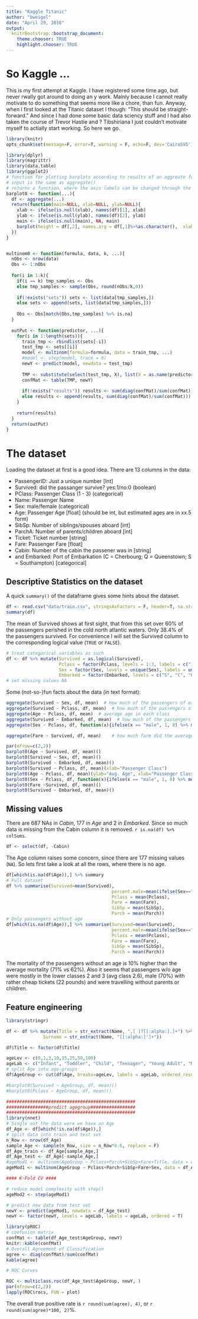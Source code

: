 ```yaml
---
title: "Kaggle Titanic"
author: "bweigel"
date: "April 29, 2016"
output:
  knitrBootstrap::bootstrap_document:
    theme.chooser: TRUE
    highlight.chooser: TRUE
---
```


# So Kaggle ... #

This is my first attempt at Kaggle. I have registered some time ago, but never rwally got around to doing an y work. Mainly because I cannot really motivate to do something that seems more like a chore, than fun. Anyway, when I first looked at the Titanic dataset I though: "This should be straight-forward." And since I had done some basic data sciency stuff and I had also taken the course of Trevor Hastie and ? Tibshiriana I just couldn't motivate myself to actially start working.
So here we go.

```r
library(knitr)
opts_chunk$set(message=F, error=T, warning = F, echo=F, dev='CairoSVG')
```

```r
library(dplyr)
library(magrittr)
library(data.table)
library(ggplot2)
# function for plotting barplots according to results of an aggreate function
# input is the same as aggregate()
# returns a function, where the axis labels can be changed through the parameters xlab, ylab, main
barplot0 <- function(...){
  df <- aggregate(...)
  return(function(main=NULL, xlab=NULL, ylab=NULL){
    xlab <- ifelse(is.null(xlab), names(df)[1], xlab)
    ylab <- ifelse(is.null(ylab), names(df)[2], ylab)
    main <- ifelse(is.null(main), NA, main)
    barplot(height = df[,2], names.arg = df[,1]%>%as.character(),  xlab = xlab, ylab=ylab)
  })
}


multinom0 <- function(formula, data, k, ...){
  nObs <- nrow(data)
  Obs <- 1:nObs
  
  for(i in 1:k){
    if(i == k) tmp_samples <- Obs
    else tmp_samples <- sample(Obs, round(nObs/k,0))
    
    if(!exists("sets")) sets <- list(data[tmp_samples,])
    else sets <- append(sets, list(data[tmp_samples,]))
    
    Obs <- Obs[match(Obs,tmp_samples) %>% is.na]
  }
  
  outPut <- function(predictor, ...){
    for(i in 1:length(sets)){
      train_tmp <- rbindlist(sets[-i])
      test_tmp <- sets[[i]]
      model <- multinom(formula=formula, data = train_tmp, ...)
      #model <- step(model, trace = 0)
      newY <- predict(model, newdata = test_tmp)
      
      TMP <- substitute(select(test_tmp, X), list(X = as.name(predictor))) %>% eval %>% unlist
      confMat <- table(TMP, newY)
      
      if(!exists("results")) results <- sum(diag(confMat)/sum(confMat))
      else results <- append(results, sum(diag(confMat)/sum(confMat)))
    }
     
    return(results)
  }
  return(outPut)
}

```

# The dataset #

Loading the dataset at first is a good idea. 
There are 13 columns in the data: 

 - PassengerID:   Just a unique number                                                [Int]
 - Survived:      did the passanger survive? yes:1/no:0                               (boolean)
 - PClass:        Passenger Class (1 - 3)                                             (categorical)
 - Name:          Passenger Name
 - Sex:           male/female                                                         (categorical)
 - Age:           Passenger Age                                                       [float] (should be int, but estimated ages are in xx.5 form)
 - SibSp:         Number of siblings/spouses aboard                                   [int]
 - ParchA:        Number of parents/children aboard                                   [int]
 - Ticket:        Ticket number                                                       [string]
 - Fare:          Passenger Fare                                                      [float]
 - Cabin:         Number of the cabin the passener was in                             [string]
 - and Embarked:  Port of Embarkation (C = Cherbourg; Q = Queenstown; S = Southampton) [categorical]
 
 
## Descriptive Statistics on the dataset ##
 
 A quick `summary()` of the dataframe gives some hints about the dataset.
 
```r
df <- read.csv("data/train.csv", stringsAsFactors = F, header=T, na.strings = "")
summary(df)
```

The mean of Survived shows at first sight, that from this set over 60% of the passengers perished in the cold north atlantic waters. Only 38.4% of the passengers survived. For convenience I will set the Survived column to the corresponding logical value (`TRUE` or `FALSE`).

```r
# treat categorical variables as such
df <- df %>% mutate(Survived = as.logical(Survived),
                    Pclass = factor(Pclass, levels = 1:3, labels = c("1st", "2nd", "3rd")),
                    Sex = factor(Sex, levels = unique(Sex), labels = unique(Sex)),
                    Embarked = factor(Embarked, levels = c("S", "C", "Q"), labels = c("S. Hampton", "Cherbourg", "Queenstown")))
# set missing values NA

```

Some (not-so-)fun facts about the data (in text format):

```r
aggregate(Survived ~ Sex, df, mean)  # how much of the passengers of each class sußrvived?
aggregate(Survived ~ Pclass, df, mean)  # how much of the passengers of each class sußrvived?
aggregate(Age ~ Pclass, df, mean)  # average age in each class
aggregate(Survived ~ Embarked, df, mean)  # how much of the passengers vurvived depending on the city of embarkemnt?
aggregate(Sex ~ Pclass, df, function(x){ifelse(x == "male", 1, 0) %>% mean()})  # amount of males in each class 

aggregate(Fare ~ Survived, df, mean)    # how much fare did the average survivor pay?
```

```r
par(mfrow=c(2,2))
barplot0(Age ~ Survived, df, mean)()
barplot0(Survived ~ Sex, df, mean)()
barplot0(Survived ~ Embarked, df, mean)()
barplot0(Survived ~ Pclass, df, mean)(xlab="Passenger Class")
barplot0(Age ~ Pclass, df, mean)(ylab="Avg. Age", xlab="Passenger Class")
barplot0(Sex ~ Pclass, df, function(x){ifelse(x == "male", 1, 0) %>% mean()})(ylab="male passengers", xlab="Passenger Class")
barplot0(Fare ~Survived, df, mean)()
barplot0(Survived ~ Embarked, df, mean)()
```

## Missing values ##

There are 687 NAs in _Cabin_, 177 in _Age_ and 2 in _Embarked_. Since so much data is missing from the Cabin column it is removed. `r is.na(df) %>% colSums`.

```r
df <- select(df, -Cabin)
```

The Age column raises some concern, since there are 177 missing values (`NA`). So lets first take a look at all the rows, where there is no age.
 
```r
df[which(is.na(df$Age)),] %>% summary
# Full dataset
df %>% summarise(Survived=mean(Survived),
                                        percent.male=mean(ifelse(Sex=="male",1,0)),
                                        Pclass = mean(Pclass),
                                        Fare = mean(Fare),
                                        SibSp = mean(SibSp),
                                        Parch = mean(Parch))
# Only passengers without age
df[which(is.na(df$Age)),] %>% summarise(Survived=mean(Survived),
                                        percent.male=mean(ifelse(Sex=="male",1,0)),
                                        Pclass = mean(Pclass),
                                        Fare = mean(Fare),
                                        SibSp = mean(SibSp),
                                        Parch = mean(Parch))
```

The mortality of the passengers without an age is 10% higher than the average mortality (71% vs 62%). Also it seems that passengers w/o age were mostly in the lower classes 2 and 3 (avg class 2.6), male (70%) with rather cheap tickets (22 pounds) and were travelling without parents or children.

## Feature engineering ##

```r
library(stringr)

df <- df %>% mutate(Title = str_extract(Name, ",[ ]?[[:alpha:].]+") %>% str_extract(., "[[:alpha:]]+"),
              Surname = str_extract(Name, "[[:alpha:]']+"))

df$Title <- factor(df$Title)
```

```r
ageLev <- c(0,1,3,10,15,25,50,100)
ageLab <- c("Infant", "Toddler", "Child", "Teenager", "Young Adult", "Mid-Aged", "Elderly")
# split Age into age-groups
df$AgeGroup <- cut(df$Age, breaks=ageLev, labels = ageLab, ordered_result = T)

#barplot0(Survived ~ AgeGroup, df, mean)()
#barplot0(Pclass ~ AgeGroup, df, mean)()

#################################################
################predict agegroup#################
#################################################
library(nnet)
# Single out the data were we have an Age
df_Age <- df[which(!is.na(df$Age)),]
# split data into train and test set
n_Row <- nrow(df_Age)
sample_Age <- sample(n_Row, size = n_Row*0.6, replace = F)
df_Age_train <- df_Age[sample_Age,]
df_Age_test <- df_Age[-sample_Age,]
#ageMod1 <- multinom(AgeGroup ~ Pclass+Parch+SibSp+Fare+Title, data = df_Age_train) # this doesnt work yet, because the feature 'Titles' has some faults
ageMod1 <- multinom(AgeGroup ~ Pclass+Parch+SibSp+Fare+Sex, data = df_Age_train) # without the 'Title' feature

#### K-Fold CV ####

# reduce model complexity with step()
ageMod2 <- step(ageMod1)

# predict new data from test set
newY <- predict(ageMod1, newdata = df_Age_test)
newY <- factor(newY, levels = ageLab, labels = ageLab, ordered = T)
```


```r
library(pROC)
# confusion matrix
confMat <- table(df_Age_test$AgeGroup, newY)
knitr::kable(confMat)
# Overall Agreement of Classification
agree <- diag(confMat)/sum(confMat)
kable(agree)

# ROC Curves

ROC <- multiclass.roc(df_Age_test$AgeGroup, newY, )
par(mfrow=c(2,2))
lapply(ROC$rocs, FUN = plot)
```

The overall true positive rate is `r round(sum(agree), 4)`, or `r round(sum(agree)*100, 2)`%.

